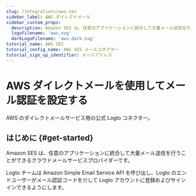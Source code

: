 ```yaml
---
slug: /integrations/aws-ses
sidebar_label: AWS ダイレクトメール
sidebar_custom_props:
  description: Amazon SES は、任意のアプリケーションに統合して大量メール送信を行うことができるクラウドメールサービスプロバイダーです。
  logoFilename: 'aws.svg'
  darkLogoFilename: 'aws-dark.svg'
tutorial_name: AWS SES
tutorial_config_name: AWS SES メールコネクター
tutorial_sign_up_identifier: メールアドレス
---
```




# AWS ダイレクトメールを使用してメール認証を設定する

AWS のダイレクトメールサービス用の公式 Logto コネクター。

<GuideTip />

## はじめに \{#get-started}

Amazon SES は、任意のアプリケーションに統合して大量メール送信を行うことができるクラウドメールサービスプロバイダーです。

Logto チームは Amazon Simple Email Service API を呼び出し、Logto のエンドユーザーがメール認証コードを介して Logto アカウントに登録およびサインインできるようにします。

<Integration />

